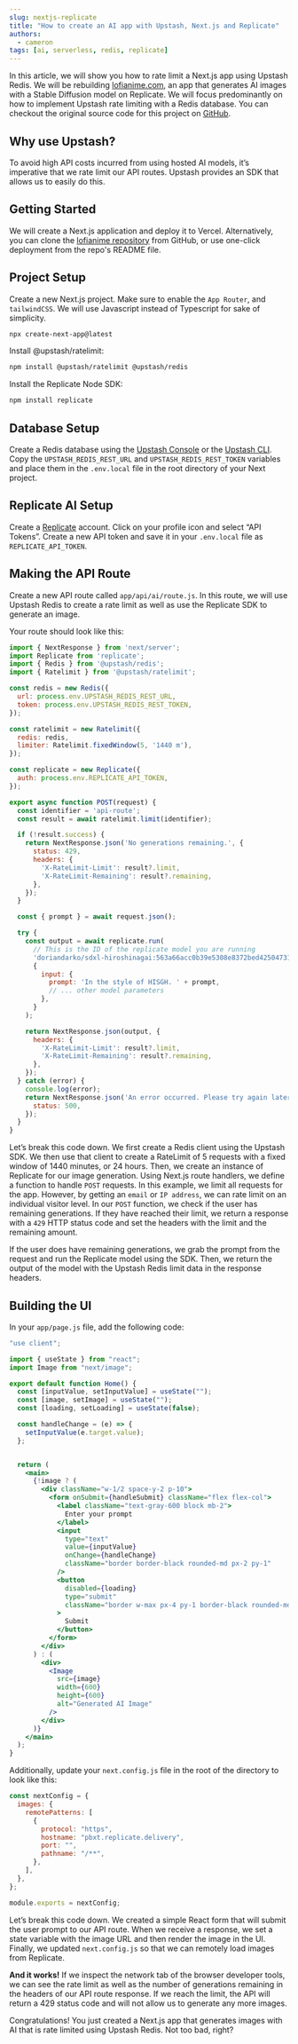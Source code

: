 ```yaml
---
slug: nextjs-replicate
title: "How to create an AI app with Upstash, Next.js and Replicate"
authors:
  - cameron
tags: [ai, serverless, redis, replicate]
---
```



In this article, we will show you how to rate limit a Next.js app using Upstash Redis. We will be rebuilding [lofianime.com](https://www.lofianime.com/), an app that generates AI images with a Stable Diffusion model on Replicate. We will focus predominantly on how to implement Upstash rate limiting with a Redis database. You can checkout the original source code for this project on [GitHub](https://github.com/alpinecodex/lofianime).

## Why use Upstash?

To avoid high API costs incurred from using hosted AI models, it’s imperative that we rate limit our API routes. Upstash provides an SDK that allows us to easily do this.

## Getting Started

We will create a Next.js application and deploy it to Vercel. Alternatively, you can clone the [lofianime repository](https://github.com/alpinecodex/lofianime) from GitHub, or use one-click deployment from the repo's README file.

## Project Setup

Create a new Next.js project. Make sure to enable the `App Router`, and `tailwindCSS`. We will use Javascript instead of Typescript for sake of simplicity.

```bash
npx create-next-app@latest
```

Install @upstash/ratelimit:

```bash
npm install @upstash/ratelimit @upstash/redis
```

Install the Replicate Node SDK:

```bash
npm install replicate
```

## Database Setup

Create a Redis database using the [Upstash Console](https://console.upstash.com/) or the [Upstash CLI](https://github.com/upstash/cli). Copy the `UPSTASH_REDIS_REST_URL` and `UPSTASH_REDIS_REST_TOKEN` variables and place them in the `.env.local` file in the root directory of your Next project.

## Replicate AI Setup

Create a [Replicate](https://replicate.com/) account. Click on your profile icon and select “API Tokens”. Create a new API token and save it in your `.env.local` file as `REPLICATE_API_TOKEN`.

## Making the API Route

Create a new API route called `app/api/ai/route.js`. In this route, we will use Upstash Redis to create a rate limit as well as use the Replicate SDK to generate an image.

Your route should look like this:

```jsx
import { NextResponse } from 'next/server';
import Replicate from 'replicate';
import { Redis } from '@upstash/redis';
import { Ratelimit } from '@upstash/ratelimit';

const redis = new Redis({
  url: process.env.UPSTASH_REDIS_REST_URL,
  token: process.env.UPSTASH_REDIS_REST_TOKEN,
});

const ratelimit = new Ratelimit({
  redis: redis,
  limiter: Ratelimit.fixedWindow(5, '1440 m'),
});

const replicate = new Replicate({
  auth: process.env.REPLICATE_API_TOKEN,
});

export async function POST(request) {
  const identifier = 'api-route';
  const result = await ratelimit.limit(identifier);

  if (!result.success) {
    return NextResponse.json('No generations remaining.', {
      status: 429,
      headers: {
        'X-RateLimit-Limit': result?.limit,
        'X-RateLimit-Remaining': result?.remaining,
      },
    });
  }

  const { prompt } = await request.json();

  try {
    const output = await replicate.run(
      // This is the ID of the replicate model you are running
      'doriandarko/sdxl-hiroshinagai:563a66acc0b39e5308e8372bed42504731b7fec3bc21f2fcbea413398690f3ec',
      {
        input: {
          prompt: 'In the style of HISGH. ' + prompt,
          // ... other model parameters
        },
      }
    );

    return NextResponse.json(output, {
      headers: {
        'X-RateLimit-Limit': result?.limit,
        'X-RateLimit-Remaining': result?.remaining,
      },
    });
  } catch (error) {
    console.log(error);
    return NextResponse.json('An error occurred. Please try again later.', {
      status: 500,
    });
  }
}
```

Let’s break this code down. We first create a Redis client using the Upstash SDK. We then use that client to create a RateLimit of 5 requests with a fixed window of 1440 minutes, or 24 hours. Then, we create an instance of Replicate for our image generation. Using Next.js route handlers, we define a function to handle `POST` requests. In this example, we limit all requests for the app. However, by getting an `email` or `IP address`, we can rate limit on an individual visitor level. In our `POST` function, we check if the user has remaining generations. If they have reached their limit, we return a response with a `429` HTTP status code and set the headers with the limit and the remaining amount.

If the user does have remaining generations, we grab the prompt from the request and run the Replicate model using the SDK. Then, we return the output of the model with the Upstash Redis limit data in the response headers.


## Building the UI

In your `app/page.js` file, add the following code:


```jsx
"use client";

import { useState } from "react";
import Image from "next/image";

export default function Home() {
  const [inputValue, setInputValue] = useState("");
  const [image, setImage] = useState("");
  const [loading, setLoading] = useState(false);

  const handleChange = (e) => {
    setInputValue(e.target.value);
  };


  return (
    <main>
      {!image ? (
        <div className="w-1/2 space-y-2 p-10">
          <form onSubmit={handleSubmit} className="flex flex-col">
            <label className="text-gray-600 block mb-2">
              Enter your prompt
            </label>
            <input
              type="text"
              value={inputValue}
              onChange={handleChange}
              className="border border-black rounded-md px-2 py-1"
            />
            <button
              disabled={loading}
              type="submit"
              className="border w-max px-4 py-1 border-black rounded-md mt-4"
            >
              Submit
            </button>
          </form>
        </div>
      ) : (
        <div>
          <Image
            src={image}
            width={600}
            height={600}
            alt="Generated AI Image"
          />
        </div>
      )}
    </main>
  );
}
```



Additionally, update your `next.config.js` file in the root of the directory to look like this:

```jsx
const nextConfig = {
  images: {
    remotePatterns: [
      {
        protocol: "https",
        hostname: "pbxt.replicate.delivery",
        port: "",
        pathname: "/**",
      },
    ],
  },
};

module.exports = nextConfig;
```

Let’s break this code down. We created a simple React form that will submit the user prompt to our API route. When we receive a response, we set a state variable with the image URL and then render the image in the UI. Finally, we updated `next.config.js` so that we can remotely load images from Replicate.

**And it works!** If we inspect the network tab of the browser developer tools, we can see the rate limit as well as the number of generations remaining in the headers of our API route response. If we reach the limit, the API will return a 429 status code and will not allow us to generate any more images.

Congratulations! You just created a Next.js app that generates images with AI that is rate limited using Upstash Redis. Not too bad, right?

